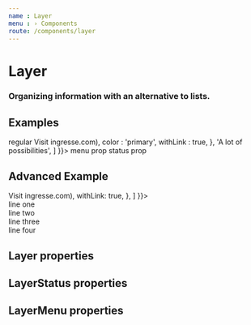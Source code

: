 ```yaml
---
name : Layer
menu : › Components
route: /components/layer
---
```




# Layer
### Organizing information with an alternative to lists.

## Examples

<Playground>
    <Container styles={{ lineHeight: '20px' }}>
        <Layer>
            regular
        </Layer>
        <Layer
            menu={{
                width: '250px',
                options: [
                    'This is the layer menu content',
                    {
                        borderTop: true,
                        children : 'Click to display a console error',
                        color    : 'error',
                        onClick  : console.error,
                    },
                    'See the code',
                    {
                        borderBottom: true,
                        children    : (<Link target='_blank' href='https://www.ingresse.com'>Visit ingresse.com</Link>),
                        color       : 'primary',
                        withLink    : true,
                    },
                    'A lot of possibilities',
                ]
            }}>
            menu prop
        </Layer>
        <Layer
            status={{
                children: 'disabled status example',
            }}>
            status prop
        </Layer>
    </Container>
</Playground>

## Advanced Example

<Playground>
    <Container styles={{ lineHeight: '20px' }}>
        <Layer
            title="Hey, wait!"
            status={{
                children: 'status prop information',
                color   : 'pending',
            }}
            menu={{
                options: [
                    {
                        children: (<Link target='_blank' href='https://www.ingresse.com'>Visit ingresse.com</Link>),
                        withLink: true,
                    },
                ]
            }}>
            <div>line one</div>
            <div>line two</div>
            <div>line three</div>
            <div>line four</div>
        </Layer>
    </Container>
</Playground>


## Layer properties

<Props of={Layer} />


## LayerStatus properties

<Props of={LayerStatus} />


## LayerMenu properties

<Props of={LayerMenu} />
